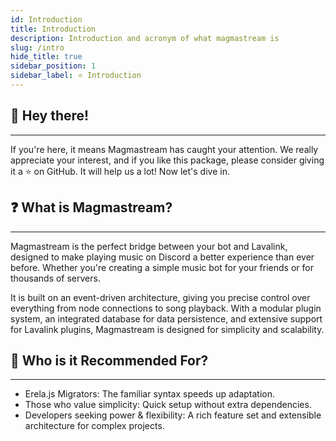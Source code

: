 ```yaml
---
id: Introduction
title: Introduction
description: Introduction and acronym of what magmastream is
slug: /intro
hide_title: true
sidebar_position: 1
sidebar_label: ⭐ Introduction
---
```


## 👋 Hey there!

---

If you're here, it means Magmastream has caught your attention. We really appreciate your interest, and if you like this package, please consider giving it a ⭐ on GitHub. It will help us a lot! Now let's dive in.

## ❓ What is Magmastream?

---

Magmastream is the perfect bridge between your bot and Lavalink, designed to make playing music on Discord a better experience than ever before. Whether you're creating a simple music bot for your friends or for thousands of servers.

It is built on an event-driven architecture, giving you precise control over everything from node connections to song playback. With a modular plugin system, an integrated database for data persistence, and extensive support for Lavalink plugins, Magmastream is designed for simplicity and scalability.

## 🎯 Who is it Recommended For?

---

- Erela.js Migrators: The familiar syntax speeds up adaptation.
- Those who value simplicity: Quick setup without extra dependencies.
- Developers seeking power & flexibility: A rich feature set and extensible architecture for complex projects.